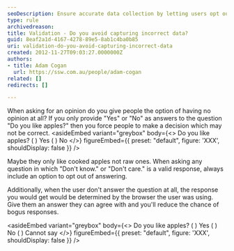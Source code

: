 ```yaml
---
seoDescription: Ensure accurate data collection by letting users opt out of questions they can't answer.
type: rule
archivedreason:
title: Validation - Do you avoid capturing incorrect data?
guid: 8eaf2a1d-4167-4278-89e5-8ab1c4ba0b85
uri: validation-do-you-avoid-capturing-incorrect-data
created: 2012-11-27T09:03:27.0000000Z
authors:
- title: Adam Cogan
  url: https://ssw.com.au/people/adam-cogan
related: []
redirects: []

---
```


When asking for an opinion do you give people the option of having no opinion at all? If you only provide "Yes" or "No" as answers to the question "Do you like apples?" then you force people to make a decision which may not be correct.
<asideEmbed
  variant="greybox"
  body={<>
    Do you like apples?
( ) Yes
( ) No
  </>}
  figureEmbed={{
    preset: "default",
    figure: 'XXX',
    shouldDisplay: false
  }}
/>

Maybe they only like cooked apples not raw ones. When asking any question in which "Don't know." or "Don't care." is a valid response, always include an option to opt out of answering.

Additionally, when the user don't answer the question at all, the response you would get would be determined by the browser the user was using. Give them an answer they can agree with and you'll reduce the chance of bogus responses.

<asideEmbed
  variant="greybox"
  body={<>
    Do you like apples?
( ) Yes
( ) No
( ) Cannot say
  </>}
  figureEmbed={{
    preset: "default",
    figure: 'XXX',
    shouldDisplay: false
  }}
/>